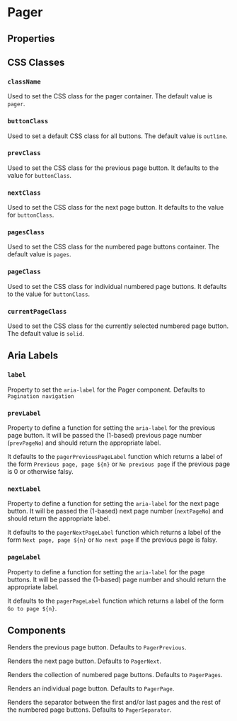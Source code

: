 
# Pager

<Pager/>
<Context/>

## Properties

<ClassName/>
<Color/>
<Size/>
<PrevIcon/>
<NextIcon/>
<FirstLast/>

## CSS Classes

### `className`

Used to set the CSS class for the pager container.  The default value is
`pager`.

### `buttonClass`

Used to set a default CSS class for all buttons.  The default value is
`outline`.

### `prevClass`

Used to set the CSS class for the previous page button.  It defaults
to the value for `buttonClass`.

### `nextClass`

Used to set the CSS class for the next page button.  It defaults to
the value for `buttonClass`.

### `pagesClass`

Used to set the CSS class for the numbered page buttons container.
The default value is `pages`.

### `pageClass`

Used to set the CSS class for individual numbered page buttons.  It
defaults to the value for `buttonClass`.

### `currentPageClass`

Used to set the CSS class for the currently selected numbered page
button. The default value is `solid`.

## Aria Labels

### `label`

Property to set the `aria-label` for the Pager component.
Defaults to `Pagination navigation`

### `prevLabel`

Property to define a function for setting the `aria-label` for the previous
page button.  It will be passed the (1-based) previous page number
(`prevPageNo`) and should return the appropriate label.

It defaults to the `pagerPreviousPageLabel` function which returns a label of
the form `Previous page, page ${n}` or `No previous page` if the previous page
is 0 or otherwise falsy.

### `nextLabel`

Property to define a function for setting the `aria-label` for the next page
button.  It will be passed the (1-based) next page number (`nextPageNo`) and
should return the appropriate label.

It defaults to the `pagerNextPageLabel` function which returns a label of the
form `Next page, page ${n}` or `No next page` if the previous page is falsy.

### `pageLabel`

Property to define a function for setting the `aria-label` for the page
buttons.  It will be passed the (1-based) page number and should return the
appropriate label.

It defaults to the `pagerPageLabel` function which returns a label of the
form `Go to page ${n}`.

## Components

<SubHeading code="Previous" id="Previous-component"/>

Renders the previous page button.  Defaults to `PagerPrevious`.

<SubHeading code="Next" id="Next-component"/>

Renders the next page button.  Defaults to `PagerNext`.

<SubHeading code="Pages" id="Pages-component"/>

Renders the collection of numbered page buttons.  Defaults to `PagerPages`.

<SubHeading code="Page" id="Page-component"/>

Renders an individual page button.  Defaults to `PagerPage`.

<SubHeading code="Separator" id="Separator-component"/>

Renders the separator between the first and/or last pages and the rest of
the numbered page buttons. Defaults to `PagerSeparator`.
